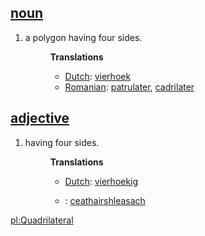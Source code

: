 == [[noun]] ==
# a polygon having four sides.
#:'''Translations'''
#:*[[Dutch]]: [[vierhoek]]
#:*[[Romanian]]: [[patrulater]], [[cadrilater]]
== [[adjective]] ==
# having four sides.
#:'''Translations'''
#:*[[Dutch]]: [[vierhoekig]]
#:*{{ga}}: [[ceathairshleasach]]

[[pl:Quadrilateral]]